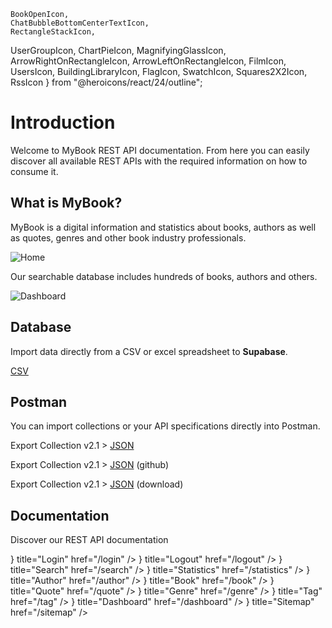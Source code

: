 	BookOpenIcon,
	ChatBubbleBottomCenterTextIcon,
	RectangleStackIcon,
  UserGroupIcon,
  ChartPieIcon,
  MagnifyingGlassIcon,
  ArrowRightOnRectangleIcon,
  ArrowLeftOnRectangleIcon,
	FilmIcon,
	UsersIcon,
	BuildingLibraryIcon,
	FlagIcon,
	SwatchIcon,
	Squares2X2Icon,
	RssIcon
} from "@heroicons/react/24/outline";

# Introduction
 
Welcome to MyBook REST API documentation. From here you can easily discover all available REST APIs with the required information on how to consume it.

## What is MyBook?

MyBook is a digital information and statistics about books, authors as well as quotes, genres and other book industry professionals. 

![Home](../public/demo2.png)

Our searchable database includes hundreds of books, authors and others.

![Dashboard](../public/demo.png)

## Database

Import data directly from a CSV or excel spreadsheet to **Supabase**.

[CSV](https://github.com/wahid-ari/next-supabase-book-docs/tree/master/public/supabase-csv)

## Postman

You can import collections or your API specifications directly into Postman.

Export Collection v2.1 > [JSON](/Next-Supabase-Book.postman_collection.json)

Export Collection v2.1 > [JSON](https://github.com/wahid-ari/next-supabase-book-docs/blob/master/public/Next-Supabase-Book.postman_collection.json) (github)

Export Collection v2.1 > [JSON](https://github.com/wahid-ari/next-supabase-book-docs/raw/master/public/Next-Supabase-Book.postman_collection.json) (download)

## Documentation

Discover our REST API documentation

<Cards>
	<Card
		icon={
			<ArrowRightOnRectangleIcon className="w-6 h-6" />
		}
		title="Login"
		href="/login"
	/>
	<Card
		icon={
			<ArrowLeftOnRectangleIcon className="w-6 h-6" />
		}
		title="Logout"
		href="/logout"
	/>
	<Card
		icon={
			<MagnifyingGlassIcon className="w-6 h-6" />
		}
		title="Search"
		href="/search"
	/>
	<Card
		icon={
			<ChartPieIcon className="w-6 h-6" />
		}
		title="Statistics"
		href="/statistics"
	/>
	<Card
		icon={
			<UserGroupIcon className="w-6 h-6" />
		}
		title="Author"
		href="/author"
	/>
	<Card
		icon={
			<BookOpenIcon className="w-6 h-6" />
		}
		title="Book"
		href="/book"
	/>
	<Card
		icon={
			<ChatBubbleBottomCenterTextIcon className="w-6 h-6" />
		}
		title="Quote"
		href="/quote"
	/>
	<Card
		icon={
			<SwatchIcon className="w-6 h-6" />
		}
		title="Genre"
		href="/genre"
	/>
	<Card
		icon={
			<RectangleStackIcon className="w-6 h-6" />
		}
		title="Tag"
		href="/tag"
	/>
	<Card
		icon={
			<Squares2X2Icon className="w-6 h-6" />
		}
		title="Dashboard"
		href="/dashboard"
	/>
	<Card
		icon={
			<RssIcon className="w-6 h-6" />
		}
		title="Sitemap"
		href="/sitemap"
	/>
</Cards>